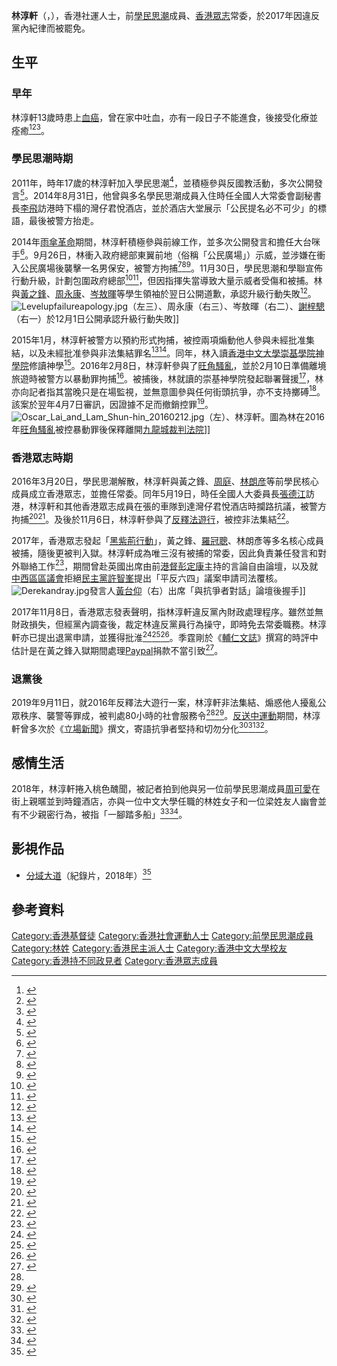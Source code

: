 {{Infobox politician
| honorific-prefix = 
| name = 林淳軒
| native_name = Derek Lam Shun Hin
| native_name_lang = en
| honorific-suffix =
| image = Dereklam.jpg
| imagesize = 280px
| caption = 
| birth_date = {{birth year and age|1993}}
| birth_place = {{BHKG}}
| death_date =
| death_place =
| nationality = {{CNHK}}
| spouse =
| party = {{Nonp}}
| otherparty = [[學民思潮|學民思潮]]（2012－2016）<br> {{DEM}}（2016－2017）
| relations = 
| children =
| alma_mater = [[香港中文大學|香港中文大學]]
| profession = 
| religion = 基督教
| website = 
| educate = [[香港中文大學崇基學院神學院|香港中文大學崇基學院神學院]]神學學士
}}
'''林淳軒'''（{{lang-en|Derek Lam Shun Hin}}，{{bd|1993年}}），香港社運人士，前[[學民思潮|學民思潮]]成員、[[香港眾志|香港眾志]]常委，於2017年因違反黨內紀律而被罷免。 

== 生平 ==
=== 早年 ===
林淳軒13歲時患上[[血癌|血癌]]，曾在家中吐血，亦有一段日子不能進食，後接受化療並痊癒<ref name="hk01">{{Cite web|url=https://www.hk01.com/社會新聞/132226/曾代黃之鋒赴英出席論壇-林淳軒退黨或打擊眾志形象|title=曾代黃之鋒赴英出席論壇 林淳軒退黨或打擊眾志形象|date=2017-11-09|author=莊恭南|publisher=HK01|access-date=2021-01-27|archive-date=2021-08-06|archive-url=https://web.archive.org/web/20210806163221/https://www.hk01.com/%E7%A4%BE%E6%9C%83%E6%96%B0%E8%81%9E/132226/%E6%9B%BE%E4%BB%A3%E9%BB%83%E4%B9%8B%E9%8B%92%E8%B5%B4%E8%8B%B1%E5%87%BA%E5%B8%AD%E8%AB%96%E5%A3%87-%E6%9E%97%E6%B7%B3%E8%BB%92%E9%80%80%E9%BB%A8%E6%88%96%E6%89%93%E6%93%8A%E7%9C%BE%E5%BF%97%E5%BD%A2%E8%B1%A1|dead-url=no}}</ref><ref>{{Cite web|url=https://www.thestandnews.com/society/十年前-我成了癌症病人/|title=十年前 我成了癌症病人|publisher=立場新聞|date=2017-04-13|access-date=2021-01-27|archive-date=2021-02-02|archive-url=https://web.archive.org/web/20210202165445/https://www.thestandnews.com/society/%E5%8D%81%E5%B9%B4%E5%89%8D-%E6%88%91%E6%88%90%E4%BA%86%E7%99%8C%E7%97%87%E7%97%85%E4%BA%BA/|dead-url=no}}</ref><ref>{{Cite web|url=https://topick.hket.com/article/1773626/走過行屍走肉抗癌路%20林淳軒：活出更精彩人生|title=走過行屍走肉抗癌路 林淳軒：活出更精彩人生|publisher=Topick|date=2017-04-13|access-date=2021-01-27|archive-date=2021-02-07|archive-url=https://web.archive.org/web/20210207162040/https://topick.hket.com/article/1773626/%E8%B5%B0%E9%81%8E%E8%A1%8C%E5%B1%8D%E8%B5%B0%E8%82%89%E6%8A%97%E7%99%8C%E8%B7%AF%20%E6%9E%97%E6%B7%B3%E8%BB%92%EF%BC%9A%E6%B4%BB%E5%87%BA%E6%9B%B4%E7%B2%BE%E5%BD%A9%E4%BA%BA%E7%94%9F|dead-url=no}}</ref>。 

=== 學民思潮時期 ===
2011年，時年17歲的林淳軒加入學民思潮<ref name="dw">{{Cite web|url=https://www.dw.com/zh/%E4%B8%93%E8%AE%BF%E9%BB%84%E4%B9%8B%E9%94%8B%E7%BD%97%E5%86%A0%E8%81%AA%E7%9A%84%E4%BA%B2%E5%AF%86%E6%88%98%E5%8F%8B/a-40159946|title=專訪黃之鋒，羅冠聰的「親密戰友」|date=2017-08-19|author=黃穎|publisher=德國之聲|access-date=2021-01-27|archive-date=2021-05-26|archive-url=https://web.archive.org/web/20210526043855/https://www.dw.com/zh/%E4%B8%93%E8%AE%BF%E9%BB%84%E4%B9%8B%E9%94%8B%E7%BD%97%E5%86%A0%E8%81%AA%E7%9A%84%E4%BA%B2%E5%AF%86%E6%88%98%E5%8F%8B/a-40159946|dead-url=no}}</ref>，並積極參與反國教活動，多次公開發言{{R|dw}}<ref>{{Cite web|url=https://hk.on.cc/hk/bkn/cnt/news/20180310/mobile/bkn-20180310000352381-0310_00822_001.html|title=中大神學生佔領西環被告之一　香港眾志被批管理混亂|date=2018-03-10|publisher=東網|access-date=2021-01-27|archive-date=2021-02-03|archive-url=https://web.archive.org/web/20210203030606/https://hk.on.cc/hk/bkn/cnt/news/20180310/mobile/bkn-20180310000352381-0310_00822_001.html|dead-url=no}}</ref>。2014年8月31日，他曾與多名學民思潮成員入住時任全國人大常委會副秘書長[[李飛_(1953年)|李飛]]訪港時下榻的灣仔君悅酒店，並於酒店大堂展示「公民提名必不可少」的標語，最後被警方抬走。 

2014年[[雨傘革命|雨傘革命]]期間，林淳軒積極參與前線工作，並多次公開發言和擔任大台咪手{{R|hk01}}<ref name="apple">{{Cite web|url=https://hk.appledaily.com/local/20171110/VC2ETIYBGVMNEMWGQWP7PQFPKM/|title=眾志指違財政程序　革走林淳軒|publisher=蘋果日報|date=2017-11-10|access-date=2021-01-27|archive-date=2021-02-07|archive-url=https://web.archive.org/web/20210207201822/https://hk.appledaily.com/local/20171110/VC2ETIYBGVMNEMWGQWP7PQFPKM/|dead-url=no}}</ref>。9月26日，林衝入政府總部東翼前地（俗稱「公民廣場」）示威，並涉嫌在衝入公民廣場後襲擊一名男保安，被警方拘捕<ref>{{Cite web|url=https://www.thestandnews.com/politics/926重奪公民廣場-林淳軒脫襲擊罪/|title=重奪公民廣場 林淳軒脫襲擊罪|date=2016-02-18|publisher=立場新聞|access-date=2021-01-27|archive-date=2019-08-19|archive-url=https://web.archive.org/web/20190819040822/https://thestandnews.com/politics/926%E9%87%8D%E5%A5%AA%E5%85%AC%E6%B0%91%E5%BB%A3%E5%A0%B4-%E6%9E%97%E6%B7%B3%E8%BB%92%E8%84%AB%E8%A5%B2%E6%93%8A%E7%BD%AA/|dead-url=no}}</ref><ref>{{Cite web|url=https://news.memehk.com/posts/14243|title=9.26重奪公民廣場 證供疑點重重 林淳軒脫襲擊罪|publisher=謎米香港|date=2016-02-18|access-date=2021-01-27|archive-date=2021-02-02|archive-url=https://web.archive.org/web/20210202224643/https://news.memehk.com/posts/14243|dead-url=no}}</ref><ref>{{Cite web|url=https://www.hk01.com/社會新聞/7848/衝擊公民廣場涉襲保安-學民林淳軒脫罪|title=衝擊公民廣場涉襲保安 學民林淳軒脫罪|date=2016-02-18|publisher=HK01|access-date=2021-01-27}}</ref>。11月30日，學民思潮和學聯宣佈行動升級，計劃包圍政府總部<ref>{{Cite web|url=https://www.voacantonese.com/a/hongkong-jinzhong-protest-20141130/2540760.html|title=香港警方再度在龍和道驅趕示威者|publisher=美國之音|date=2014-11-30|access-date=2021-01-27|archive-date=2021-02-02|archive-url=https://web.archive.org/web/20210202022758/https://www.voacantonese.com/a/hongkong-jinzhong-protest-20141130/2540760.html|dead-url=no}}</ref><ref>{{Cite web|url=https://www.bbc.com/zhongwen/trad/china/2014/11/141130_hk_protest|title=香港佔中行動升級 示威者試圖包圍政府總部|publisher=BBC|date=2014-11-30|access-date=2021-01-27|archive-date=2015-06-27|archive-url=https://web.archive.org/web/20150627091016/http://www.bbc.com/zhongwen/trad/china/2014/11/141130_hk_protest|dead-url=no}}</ref>，但因指揮失當導致大量示威者受傷和被捕。林與[[黃之鋒|黃之鋒]]、[[周永康|周永康]]、[[岑敖暉|岑敖暉]]等學生領袖於翌日公開道歉，承認升級行動失敗<ref>{{Cite web|url=https://www.voacantonese.com/a/hk-occupy-20141207/2549033.html|title=學聯暫不撤離金鐘促與絕食學生對話|publisher=美國之音|date=2014-12-07|access-date=2021-01-27|archive-date=2021-02-08|archive-url=https://web.archive.org/web/20210208193118/https://www.voacantonese.com/a/hk-occupy-20141207/2549033.html|dead-url=no}}</ref>。 
[[File:Levelupfailureapology.jpg|thumb]]（左三）、周永康（右三）、岑敖暉（右二）、[[謝梓驄|謝梓驄]]（右一）於12月1日公開承認升級行動失敗]]

2015年1月，林淳軒被警方以預約形式拘捕，被控兩項煽動他人參與未經批准集結，以及未經批准參與非法集結罪名<ref>{{Cite web|url=https://www.bbc.com/zhongwen/trad/china/2015/01/150116_occupy_central_arrest.amp|title=香港學民思潮學生「預約拘捕」後獲釋|date=2015-01-16|publisher=BBC|author=陳志芬|access-date=2021-01-27|archive-date=2021-02-02|archive-url=https://web.archive.org/web/20210202225411/https://www.bbc.com/zhongwen/trad/china/2015/01/150116_occupy_central_arrest.amp|dead-url=no}}</ref><ref>{{Cite web|url=https://www.thestandnews.com/politics/去年重奪公民廣場被指襲擊-學民林淳軒今預約被捕/|title=去年重奪公民廣場被指襲擊學民林淳軒今預約被捕|date=2015-08-28|publisher=立場新聞|access-date=2021-01-27|archive-date=2020-10-23|archive-url=https://web.archive.org/web/20201023112739/https://www.thestandnews.com/politics/%E5%8E%BB%E5%B9%B4%E9%87%8D%E5%A5%AA%E5%85%AC%E6%B0%91%E5%BB%A3%E5%A0%B4%E8%A2%AB%E6%8C%87%E8%A5%B2%E6%93%8A-%E5%AD%B8%E6%B0%91%E6%9E%97%E6%B7%B3%E8%BB%92%E4%BB%8A%E9%A0%90%E7%B4%84%E8%A2%AB%E6%8D%95/|dead-url=no}}</ref>。同年，林入讀[[香港中文大學崇基學院神學院|香港中文大學崇基學院神學院]]修讀神學<ref>{{Cite web|url=https://www.thestandnews.com/politics/政教不分離-3-神學生-政治人-林淳軒的身份危機/|title=【政教不分離 3】神學生？政治人？　林淳軒的身份危機|publisher=立場新聞|date=2016-10-22|access-date=2021-01-27|archive-date=2021-02-03|archive-url=https://web.archive.org/web/20210203065831/https://www.thestandnews.com/politics/%E6%94%BF%E6%95%99%E4%B8%8D%E5%88%86%E9%9B%A2-3-%E7%A5%9E%E5%AD%B8%E7%94%9F-%E6%94%BF%E6%B2%BB%E4%BA%BA-%E6%9E%97%E6%B7%B3%E8%BB%92%E7%9A%84%E8%BA%AB%E4%BB%BD%E5%8D%B1%E6%A9%9F/|dead-url=no}}</ref>。2016年2月8日，林淳軒參與了[[2016年旺角騷亂|旺角騷亂]]，並於2月10日準備離境旅遊時被警方以暴動罪拘捕<ref>{{Cite web|url=https://www.bbc.com/zhongwen/trad/china/2016/02/160210_hk_riot_linchunxuan.amp|title=旺角衝突：學民思潮成員「被控『暴動罪』」|date=2016-02-16|publisher=BBC|access-date=2021-01-27|archive-date=2021-12-26|archive-url=https://web.archive.org/web/20211226015805/https://www.bbc.com/zhongwen/trad/china/2016/02/160210_hk_riot_linchunxuan.amp|dead-url=no}}</ref>。被捕後，林就讀的崇基神學院發起聯署聲援<ref>{{Cite web|url=https://www.theology.cuhk.edu.hk/tc/news/statement-20160210|title=要求警方立即釋放林淳軒同學|author=香港中文大學崇基學院神學院|date=2016-02-10|access-date=2021-01-29|archive-date=2021-02-09|archive-url=https://web.archive.org/web/20210209042005/https://www.theology.cuhk.edu.hk/tc/news/statement-20160210|dead-url=no}}</ref>，林亦向記者指其當晚只是在場監視，並無意圖參與任何街頭抗爭，亦不支持擲磗<ref>{{Cite web|url=https://apostlesmedia.com/20171109/4653|title=突發！「魚蛋信徒」林淳軒違反眾志財政程序即時退黨|date=2017-11-09|publisher=門徒媒體|access-date=2021-01-29|archive-date=2021-02-08|archive-url=https://web.archive.org/web/20210208194732/https://apostlesmedia.com/20171109/4653|dead-url=no}}</ref>。該案於翌年4月7日審訊，因證據不足而撤銷控罪<ref>{{Cite web|url=https://www.litenews.hk/旺角事件林淳軒等9人獲撤銷控罪/|title=旺角事件林淳軒等9人獲撤銷控罪|publisher=輕新聞|date=2016-02-18|access-date=2021-01-27}}</ref>。 
[[File:Oscar_Lai_and_Lam_Shun-hin_20160212.jpg|thumb]]（左）、林淳軒。圖為林在2016年[[2016年農曆新年旺角騷亂|旺角騷亂]]被控暴動罪後保釋離開[[九龍城裁判法院|九龍城裁判法院]]]]

=== 香港眾志時期 ===
2016年3月20日，學民思潮解散，林淳軒與黃之鋒、[[周庭|周庭]]、[[林朗彦|林朗彦]]等前學民核心成員成立香港眾志，並擔任常委{{R|hk01}}。同年5月19日，時任全國人大委員長[[張德江|張德江]]訪港，林淳軒和其他香港眾志成員在張的車隊到達灣仔君悅酒店時攔路抗議，被警方拘捕<ref>{{Cite web|url=https://www.rfa.org/cantonese/news/hk-protest-05192016093724.html/ampRFA|title=擬攔截張德江車隊　香港眾志5人被捕|publisher=自由亞洲電台|date=2016-05-19|access-date=2021-01-27|archive-date=2021-02-02|archive-url=https://web.archive.org/web/20210202195007/https://www.rfa.org/cantonese/news/hk-protest-05192016093724.html/ampRFA|dead-url=no}}</ref><ref>{{Cite web|url=https://www.hk01.com/社會新聞/21730/張德江訪港-有片-香港眾志東隧口攔截車隊-黃之鋒等五人被捕|title=香港眾志東隧口攔截車隊黃之鋒等五人被捕|publisher=HK01|date=2016-05-19|access-date=2021-01-27|archive-date=2021-02-01|archive-url=https://web.archive.org/web/20210201195340/https://www.hk01.com/%E7%A4%BE%E6%9C%83%E6%96%B0%E8%81%9E/21730/%E5%BC%B5%E5%BE%B7%E6%B1%9F%E8%A8%AA%E6%B8%AF-%E6%9C%89%E7%89%87-%E9%A6%99%E6%B8%AF%E7%9C%BE%E5%BF%97%E6%9D%B1%E9%9A%A7%E5%8F%A3%E6%94%94%E6%88%AA%E8%BB%8A%E9%9A%8A-%E9%BB%83%E4%B9%8B%E9%8B%92%E7%AD%89%E4%BA%94%E4%BA%BA%E8%A2%AB%E6%8D%95|dead-url=no}}</ref>。及後於11月6日，林淳軒參與了[[反釋法遊行|反釋法遊行]]，被控非法集結<ref name="#1">{{Cite web|url=https://m.mingpao.com/ins/港聞/article/20190911/s00001/1568165046080/反釋法遊行-吳文遠林朗彥判囚14天緩刑1年-林淳軒等6人判服務令|title=反釋法遊行 吳文遠林朗彥判囚14天緩刑1年 林淳軒等6人判服務令|publisher=明報|date=2019-09-11|access-date=2021-01-27}}</ref>。

2017年，香港眾志發起「[[黑紫荊行動|黑紫荊行動]]」，黃之鋒、[[羅冠聰|羅冠聰]]、林朗彥等多名核心成員被捕，隨後更被判入獄。林淳軒成為唯三沒有被捕的常委，因此負責兼任發言和對外聯絡工作{{R|hk01}}<ref>{{Cite web|url=https://www.thestandnews.com/politics/眾志三人入獄-常委林淳軒-僅三常委無案在身-眾志行動力將減弱/|title=https://眾志三人入獄 常委林淳軒：僅三常委無案在身 眾志行動力將減弱|date=2017-08-17|publisher=立場新聞|access-date=2021-01-27|archive-date=2021-02-03|archive-url=https://web.archive.org/web/20210203072002/https://www.thestandnews.com/politics/%E7%9C%BE%E5%BF%97%E4%B8%89%E4%BA%BA%E5%85%A5%E7%8D%84-%E5%B8%B8%E5%A7%94%E6%9E%97%E6%B7%B3%E8%BB%92-%E5%83%85%E4%B8%89%E5%B8%B8%E5%A7%94%E7%84%A1%E6%A1%88%E5%9C%A8%E8%BA%AB-%E7%9C%BE%E5%BF%97%E8%A1%8C%E5%8B%95%E5%8A%9B%E5%B0%87%E6%B8%9B%E5%BC%B1/|dead-url=no}}</ref>，期間曾赴英國出席由前[[港督|港督]][[彭定康|彭定康]]主持的言論自由論壇，以及就[[中西區區議會|中西區區議會]]拒絕[[民主黨_(香港)|民主黨]][[許智峯|許智峯]]提出「平反六四」議案申請司法覆核{{R|hk01}}。 
[[File:Derekandray.jpg|thumb]]發言人[[黃台仰|黃台仰]]（右）出席「與抗爭者對話」論壇後握手]]

2017年11月8日，香港眾志發表聲明，指林淳軒違反黨內財政處理程序。雖然並無財政損失，但經黨內調查後，裁定林違反黨員行為操守，即時免去常委職務。林淳軒亦已提出退黨申請，並獲得批淮<ref>{{Cite web|url=https://m.facebook.com/demosisto/posts/759571667584991|title=【香港眾志就林淳軒職務及黨籍之聲明】|website=Facebook|author=香港眾志|date=2017-11-08|access-date=2021-01-27}}</ref><ref>{{Cite web|url=https://www.hkcnews.com/article/8135/香港眾志-林淳軒-黃之鋒-8143/違反黨內財政處理程序-林淳軒退出香港眾志|title=違反黨內財政處理程序-林淳軒退出香港眾志|publisher=眾新聞|date=2017-11-09|access-date=2021-01-2021|archive-date=2021-07-12|archive-url=https://web.archive.org/web/20210712012308/https://www.hkcnews.com/article/8135/%E9%A6%99%E6%B8%AF%E7%9C%BE%E5%BF%97-%E6%9E%97%E6%B7%B3%E8%BB%92-%E9%BB%83%E4%B9%8B%E9%8B%92-8143/%E9%81%95%E5%8F%8D%E9%BB%A8%E5%85%A7%E8%B2%A1%E6%94%BF%E8%99%95%E7%90%86%E7%A8%8B%E5%BA%8F-%E6%9E%97%E6%B7%B3%E8%BB%92%E9%80%80%E5%87%BA%E9%A6%99%E6%B8%AF%E7%9C%BE%E5%BF%97|dead-url=no}}</ref><ref>{{Cite web|url=https://www.hk01.com/社會新聞/132194/眾志爆財政違紀事件-林淳軒被免職退黨|title=眾志爆財政違紀事件 林淳軒被免職退黨|publisher=HK01|date=2017-11-09|access-date=2021-01-27|archive-date=2021-02-08|archive-url=https://web.archive.org/web/20210208195934/https://www.hk01.com/%E7%A4%BE%E6%9C%83%E6%96%B0%E8%81%9E/132194/%E7%9C%BE%E5%BF%97%E7%88%86%E8%B2%A1%E6%94%BF%E9%81%95%E7%B4%80%E4%BA%8B%E4%BB%B6-%E6%9E%97%E6%B7%B3%E8%BB%92%E8%A2%AB%E5%85%8D%E8%81%B7%E9%80%80%E9%BB%A8|dead-url=no}}</ref>。季霆剛於《[[輔仁媒體|輔仁文誌]]》撰寫的時評中估計是在黃之鋒入獄期間處理[[Paypal|Paypal]]捐款不當引致<ref>{{Cite web|url=https://www.vjmedia.com.hk/articles/2017/11/21/172648/「香港眾志」將林淳軒逐出的可能因由|title=「香港眾志」將林淳軒逐出的可能因由|date=2017-11-21|publisher=輔仁文誌|author=季霆剛|access-date=2021-01-27|archive-date=2018-06-19|archive-url=https://web.archive.org/web/20180619172502/http://www.vjmedia.com.hk/articles/2017/11/21/172648/%e3%80%8c%e9%a6%99%e6%b8%af%e7%9c%be%e5%bf%97%e3%80%8d%e5%b0%87%e6%9e%97%e6%b7%b3%e8%bb%92%e9%80%90%e5%87%ba%e7%9a%84%e5%8f%af%e8%83%bd%e5%9b%a0%e7%94%b1|dead-url=no}}</ref>。

=== 退黨後 ===
2019年9月11日，就2016年反釋法大遊行一案，林淳軒非法集結、煽惑他人擾亂公眾秩序、襲警等罪成，被判處80小時的社會服務令<ref name="#1"/><ref>{{Cite web|url=https://hk.on.cc/hk/bkn/cnt/news/20190911/mobile/bkn-20190911111046868-0911_00822_001.html|title=佔西案吳文遠等3人囚14天獲緩刑　另5人判社服令|publisher=東網|date=2019-09-11|access-date=2021-01-27}}</ref>。[[反送中運動|反送中運動]]期間，林淳軒曾多次於《[[立場新聞|立場新聞]]》撰文，寄語抗爭者堅持和切勿分化<ref>{{Cite web|url=https://www.thestandnews.com/politics/出-路/|title=出路|date=2020-05-11|publisher=立場新聞|author=林淳軒|access-date=2021-01-27|archive-date=2020-09-28|archive-url=https://web.archive.org/web/20200928230520/https://www.thestandnews.com/politics/%E5%87%BA-%E8%B7%AF/|dead-url=no}}</ref><ref>{{Cite web|url=https://www.thestandnews.com/politics/認罪的理由/|title=認罪的理由|date=2020-05-04|publisher=立場新聞|author=林淳軒|access-date=2021-01-27|archive-date=2021-02-03|archive-url=https://web.archive.org/web/20210203074452/https://www.thestandnews.com/politics/%E8%AA%8D%E7%BD%AA%E7%9A%84%E7%90%86%E7%94%B1/|dead-url=no}}</ref><ref>{{Cite web|url=https://www.thestandnews.com/society/姜嘉偉冒稱牧師-fa-牧師被揭破偽造急救證/|title=姜嘉偉冒稱牧師 FA牧師被揭破偽造急救證|date=2020-06-27|publisher=立場新聞|author=林淳軒|access-date=2021-01-27|archive-date=2021-01-24|archive-url=https://web.archive.org/web/20210124175601/https://www.thestandnews.com/society/%E5%A7%9C%E5%98%89%E5%81%89%E5%86%92%E7%A8%B1%E7%89%A7%E5%B8%AB-fa-%E7%89%A7%E5%B8%AB%E8%A2%AB%E6%8F%AD%E7%A0%B4%E5%81%BD%E9%80%A0%E6%80%A5%E6%95%91%E8%AD%89/|dead-url=no}}</ref>。 

== 感情生活 ==
2018年，林淳軒捲入桃色醜聞，被記者拍到他與另一位前學民思潮成員[[周可愛|周可愛]]在街上親暱並到時鐘酒店，亦與一位中文大學任職的林姓女子和一位梁姓友人幽會並有不少親密行為，被指「一腳踏多船」<ref>{{Cite web|url=https://hk.on.cc/hk/bkn/cnt/news/20180310/mobile/bkn-20180310183527972-0310_00822_001.html|title=香港眾志前常委林淳軒爆桃色醜聞　盟友劃清界線|publisher=東網|date=2018-03-10|access-date=2021-01-27|archive-date=2021-02-04|archive-url=https://web.archive.org/web/20210204032843/https://hk.on.cc/hk/bkn/cnt/news/20180310/mobile/bkn-20180310183527972-0310_00822_001.html|dead-url=no}}</ref><ref>{{Cite web|url=https://hk.on.cc/hk/bkn/cnt/news/20180310/mobile/bkn-20180310000618000-0310_00822_001.html|title=不同女伴兩間酒店　連日夜敍盡享齊人福|publisher=東網|date=2018-03-10|access-date=2021-01-27|archive-date=2021-02-02|archive-url=https://web.archive.org/web/20210202060648/https://hk.on.cc/hk/bkn/cnt/news/20180310/mobile/bkn-20180310000618000-0310_00822_001.html|dead-url=no}}</ref>。 

== 影視作品 ==
* [[分域大道|分域大道]]（紀錄片，2018年）<ref>{{Cite web|url=https://www.fountain.org.tw/article/last-exit-to-kai-tak|title=選擇一條路，用自己的方法走：《分域大道》記錄香港雨傘運動之後|publisher=新活水|date=2019-09-16|author=謝以萱|access-date=2021-01-27|archive-date=2021-02-08|archive-url=https://web.archive.org/web/20210208233752/https://www.fountain.org.tw/article/last-exit-to-kai-tak|dead-url=no}}</ref> 

== 參考資料 ==
{{RefList|2}}

[[Category:香港基督徒|Category:香港基督徒]]
[[Category:香港社會運動人士|Category:香港社會運動人士]]
[[Category:前學民思潮成員|Category:前學民思潮成員]]
[[Category:林姓|Category:林姓]]
[[Category:香港民主派人士|Category:香港民主派人士]]
[[Category:香港中文大學校友|Category:香港中文大學校友]]
[[Category:香港持不同政見者|Category:香港持不同政見者]]
[[Category:香港眾志成員|Category:香港眾志成員]]